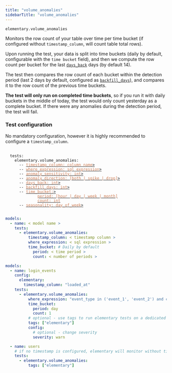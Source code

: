 ```yaml
---
title: "volume_anomalies"
sidebarTitle: "volume_anomalies"
---
```


`elementary.volume_anomalies`

Monitors the row count of your table over time per time bucket (if configured without `timestamp_column`, will count table total rows).

Upon running the test, your data is split into time buckets (daily by default, configurable with the `time bucket` field), 
and then we compute the row count per bucket for the last [`days_back`](/guides/anomaly-detection-configuration/days-back) days (by default 14).

The test then compares the row count of each bucket within the detection period (last 2 days by default, configured as [`backfill_days`](/guides/anomaly-detection-configuration/backfill-days)), 
and compares it to the row count of the previous time buckets.

**The test will only run on completed time buckets**, so if you run it with daily buckets in the middle of today, the test would only count yesterday as a complete bucket. 
If there were any anomalies during the detection period, the test will fail.


### Test configuration

No mandatory configuration, however it is highly recommended to configure a `timestamp_column`.

<pre>
 <code>
  tests:
    elementary.volume_anomalies:
      -- <a href="/guides/anomaly-detection-configuration/timestamp-column"><font color="#CD7D55">timestamp_column: column name</font>></a>
      -- <a href="/guides/anomaly-detection-configuration/where-expression"><font color="#CD7D55">where_expression: sql expression</font>></a>
      -- <a href="/guides/anomaly-detection-configuration/anomaly-sensitivity"><font color="#CD7D55">anomaly_sensitivity: int</font>></a>
      -- <a href="/guides/anomaly-detection-configuration/anomaly-direction"><font color="#CD7D55">anomaly_direction: [both | spike | drop]</font>></a>
      -- <a href="/guides/anomaly-detection-configuration/days-back"><font color="#CD7D55">days_back: int</font>></a>
      -- <a href="/guides/anomaly-detection-configuration/backfill-days"><font color="#CD7D55">backfill_days: int</font>></a>
      -- <a href="/guides/anomaly-detection-configuration/time-bucket"><font color="#CD7D55">time_bucket:</font>></a>
        &nbsp;&nbsp&nbsp;&nbsp;&nbsp; <a href="/guides/anomaly-detection-configuration/time-bucket"><font color="#CD7D55">period: [hour | day | week | month]</font></a>
        &nbsp;&nbsp&nbsp;&nbsp;&nbsp; <a href="/guides/anomaly-detection-configuration/time-bucket"><font color="#CD7D55">count: int</font></a>
      -- <a href="/guides/anomaly-detection-configuration/seasonality"><font color="#CD7D55">seasonality: day_of_week</font>></a>
 </code>
</pre>


<RequestExample>

```yml Models
models:
  - name: < model name >
    tests:
      - elementary.volume_anomalies:
          timestamp_column: < timestamp column >
          where_expression: < sql expression >
          time_bucket: # Daily by default
            period: < time period >
            count: < number of periods >
```

```yml Models example
models:
  - name: login_events
    config:
      elementary:
        timestamp_column: "loaded_at"
    tests:
      - elementary.volume_anomalies:
          where_expression: "event_type in ('event_1', 'event_2') and country_name != 'unwanted country'"
          time_bucket:
            period: day
            count: 1
          # optional - use tags to run elementary tests on a dedicated run
          tags: ["elementary"]
          config:
            # optional - change severity
            severity: warn

  - name: users
    # if no timestamp is configured, elementary will monitor without time filtering
    tests:
      - elementary.volume_anomalies:
          tags: ["elementary"]
```

</RequestExample>